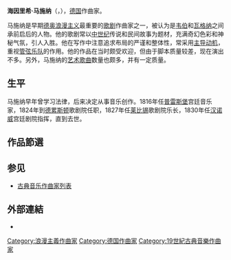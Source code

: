 {{Unreferenced|time=2021-12-26T06:10:55+00:00}}
{{Infobox classical
| 中文名       = 海因里希·马施纳
| 画像         = Heinrich Marschner 1.jpg
| 附注         = 约1830年的马施纳，F. A. Jung作品
| 原文名       = Heinrich Marschner 
| 国别         = 德国    
| 出生日期     = {{birth date|1795|8|16}}
| 出生地       = [[齐陶|齐陶]]
| 逝世日期     = {{death date and age|1861|12|16|1795|8|16}}
| 逝世地       = [[汉诺威|汉诺威]]
| 所属时期     = 浪漫主义
| 所属乐派     =  
| 擅长作品类型 = 歌剧，室内乐，艺术歌曲
| 代表作       = 歌剧《吸血鬼》、《汉斯·海林》、《圣殿骑士与犹太女》，七首钢琴三重奏，大量艺术歌曲
| 师从         = 
| 学生         = 
| 官方网站     = 
}}

'''海因里希·马施纳'''（{{lang-de|Heinrich Marschner}}，{{bd|1795年|8月16日|1861年|12月16日|catIdx=M}}），[[德国|德国]]作曲家。

马施纳是早期[[德奥|德奥]][[浪漫主义音乐|浪漫主义]]最重要的[[歌剧|歌剧]]作曲家之一，被认为是[[卡尔·马利亚·冯·韦伯|韦伯]]和[[瓦格纳|瓦格纳]]之间承前启后的人物。他的歌剧常以[[中世纪|中世纪]]传说和民间故事为题材，充满奇幻色彩和神秘气氛，引人入胜。他在写作中注意追求布局的严谨和整体性，常采用[[主导动机|主导动机]]，重视[[管弦乐队|管弦乐队]]的作用。他的作品在当时颇受欢迎，但由于脚本质量较差，现在演出不多。另外，马施纳的[[艺术歌曲|艺术歌曲]]数量也颇多，并有一定质量。

== 生平 ==
马施纳早年曾学习法律，后来决定从事音乐创作。1816年任[[普雷斯堡|普雷斯堡]]宫廷音乐家，1824年到[[德累斯顿|德累斯顿]]歌剧院任职，1827年任[[莱比锡|莱比锡]]歌剧院乐长，1830年任[[汉诺威|汉诺威]]宫廷剧院指挥，直到去世。
{{expand section}}

== 作品節選 ==
{{expand section}}

== 参见 ==
{{Portal box|古典音樂}}
* [[古典音乐作曲家列表|古典音乐作曲家列表]]

== 外部連結 ==
* {{IMSLP|id=Marschner, Heinrich}}

{{浪漫主義}}

{{Authority control}}

{{DEFAULTSORT:Marschner, Heinrich}}
[[Category:浪漫主義作曲家|Category:浪漫主義作曲家]]
[[Category:德国作曲家|Category:德国作曲家]]
[[Category:19世紀古典音樂作曲家|Category:19世紀古典音樂作曲家]]